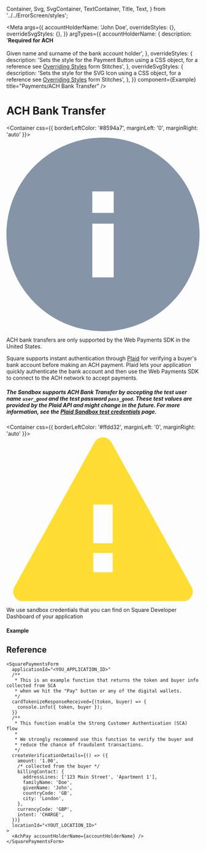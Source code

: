   Container,
  Svg,
  SvgContainer,
  TextContainer,
  Title,
  Text,
} from '../../ErrorScreen/styles';

<Meta
  args={{
    accountHolderName: 'John Doe',
    overrideStyles: {},
    overrideSvgStyles: {},
  }}
  argTypes={{
    accountHolderName: {
      description:
        '<b>Required for ACH</b> <br /><br />Given name and surname of the bank account holder',
    },
    overrideStyles: {
      description:
        'Sets the style for the Payment Button using a CSS object, for a reference see [Overriding Styles](https://stitches.dev/docs/overriding-styles) form Stitches',
    },
    overrideSvgStyles: {
      description:
        'Sets the style for the SVG Icon using a CSS object, for a reference see [Overriding Styles](https://stitches.dev/docs/overriding-styles) form Stitches',
    },
  }}
  component={Example}
  title="Payments/ACH Bank Transfer"
/>

# ACH Bank Transfer

<Container css={{ borderLeftColor: '#8594a7', marginLeft: '0', marginRight: 'auto' }}>
  <SvgContainer>
    <Svg height={18} viewBox="0 0 18 18" width={18}>
      <path
        d="M9,18 C4.02943725,18 0,13.9705627 0,9 C0,4.02943725 4.02943725,0 9,0 C13.9705627,0 18,4.02943725 18,9 C18,13.9705627 13.9705627,18 9,18 Z M10,13 L10,8 L8,8 L8,13 L10,13 Z M8,5 L8,7 L10,7 L10,5 L8,5 Z"
        fill="#8594a7"
        fillRule="nonzero"
      />
    </Svg>
  </SvgContainer>

  <TextContainer>
    <Title css={{ fontWeight: 600 }}>Note</Title>
    <Text>
      ACH bank transfers are only supported by the Web Payments SDK in the United States.
    </Text>
  </TextContainer>
</Container>

Square supports instant authentication through [Plaid](https://plaid.com/products/auth) for verifying a buyer&apos;s bank account before making an ACH payment. Plaid lets your application quickly authenticate the bank account and then use the Web Payments SDK to connect to the ACH network to accept payments.

##### The Sandbox supports ACH Bank Transfer by accepting the test user name `user_good` and the test password `pass_good`. These test values are provided by the Plaid API and might change in the future. For more information, see the [Plaid Sandbox test credentials](https://plaid.com/docs/sandbox/test-credentials/) page.

<Container css={{ borderLeftColor: '#ffdd32', marginLeft: '0', marginRight: 'auto' }}>
  <SvgContainer>
    <Svg height={17} viewBox="0 0 20 17" width={20}>
      <path
        d="M10.874.573l8.3 14.941A1 1 0 0118.3 17H1.7a1 1 0 01-.875-1.486l8.3-14.94a1 1 0 011.75 0zM9 12v2h2v-2H9zm2-1V7H9v4h2z"
        fill="#ffdd32"
        fillRule="evenodd"
      />
    </Svg>
  </SvgContainer>

  <TextContainer>
    <Title css={{ fontWeight: 600 }}>You will not be charged for using this payment method</Title>
    <Text>
      We use sandbox credentials that you can find on Square Developer Dashboard
      of your application
    </Text>
  </TextContainer>
</Container>

#### Example

<Canvas>
  <Story name="Example" story={Example} />
</Canvas>

<ArgsTable story="Example" />

## Reference

```tsx
<SquarePaymentsForm
  applicationId="<YOU_APPLICATION_ID>"
  /**
   * This is an example function that returns the token and buyer info collected from SCA
   * when we hit the "Pay" button or any of the digital wallets.
   */
  cardTokenizeResponseReceived={(token, buyer) => {
    console.info({ token, buyer });
  }}
  /**
   * This function enable the Strong Customer Authentication (SCA) flow
   *
   * We strongly recommend use this function to verify the buyer and
   * reduce the chance of fraudulent transactions.
   */
  createVerificationDetails={() => ({
    amount: '1.00',
    /* collected from the buyer */
    billingContact: {
      addressLines: ['123 Main Street', 'Apartment 1'],
      familyName: 'Doe',
      givenName: 'John',
      countryCode: 'GB',
      city: 'London',
    },
    currencyCode: 'GBP',
    intent: 'CHARGE',
  })}
  locationId="<YOUT_LOCATION_ID>"
>
  <AchPay accountHolderName={accountHolderName} />
</SquarePaymentsForm>
```
